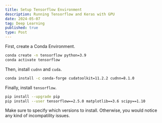 ```yaml
---
title: Setup Tensorflow Environment
description: Running Tensorflow and Keras with GPU
date: 2024-05-07
tag: Deep Learning
published: true
type: Post
---
```


First, create a Conda Environment.

```bash
conda create -n tensorflow python=3.9
conda activate tensorflow
```

Then, install `cudnn` and `cuda`.

```bash
conda install -c conda-forge cudatoolkit=11.2.2 cudnn=8.1.0
```

Finally, install `tensorflow`.

```bash
pip install --upgrade pip
pip install --user tensorflow==2.5.0 matplotlib==3.6 scipy==1.10
```

Make sure to specify which versions to install. Otherwise, you would
notice any kind of incompatility issues.